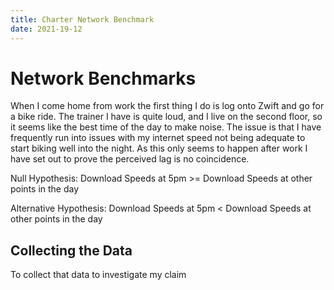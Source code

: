 ```yaml
---
title: Charter Network Benchmark
date: 2021-19-12
---
```




# Network Benchmarks

When I come home from work the first thing I do is log onto Zwift
and go for a bike ride. The trainer I have is quite loud, and I live on the
second floor, so it seems like the best time of the day to make noise. The
issue is that I have frequently run into issues with my internet speed not
being adequate to start biking well into the night. As this only seems to
happen after work I have set out to prove the perceived lag is no coincidence.

Null Hypothesis: Download Speeds at 5pm >= Download Speeds at other points
in the day

Alternative Hypothesis: Download Speeds at 5pm < Download Speeds at other
points in the day

## Collecting the Data

To collect that data to investigate my claim

<BenchmarkGraph />

